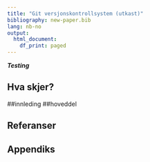```yaml
---
title: "Git versjonskontrollsystem (utkast)"
bibliography: new-paper.bib
lang: nb-no
output:
  html_document:
    df_print: paged
---
```


*__Testing__* 

## Hva skjer?

##innleding
##hoveddel





## Referanser
<DIV id="refs"></DIV>

## Appendiks
